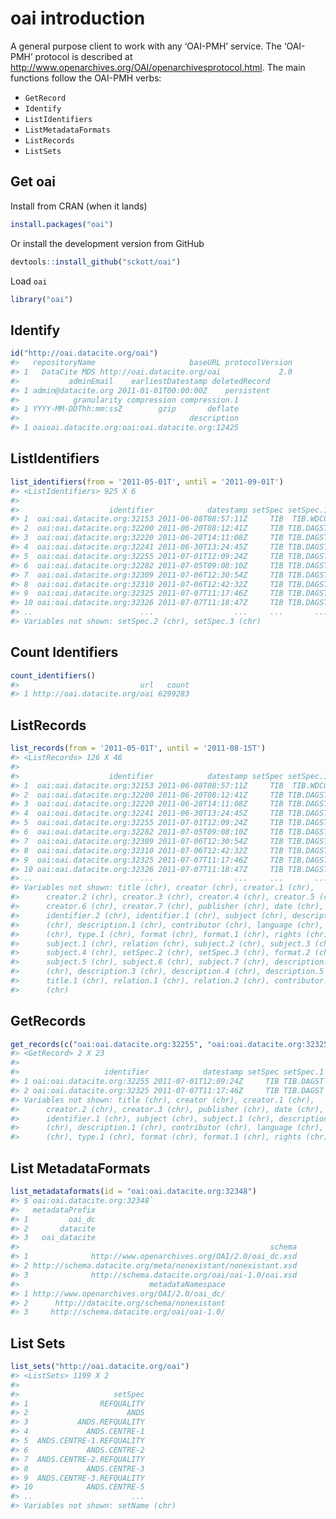 <!--
%\VignetteEngine{knitr::knitr}
%\VignetteIndexEntry{oai introduction}
%\VignetteEncoding{UTF-8}
-->



oai introduction
================

A general purpose client to work with any 'OAI-PMH' service. The 'OAI-PMH' protocol is described at [http://www.openarchives.org/OAI/openarchivesprotocol.html](http://www.openarchives.org/OAI/openarchivesprotocol.html). The main functions follow the OAI-PMH verbs: 

* `GetRecord`
* `Identify`
* `ListIdentifiers`
* `ListMetadataFormats`
* `ListRecords`
* `ListSets`

## Get oai

Install from CRAN (when it lands)


```r
install.packages("oai")
```

Or install the development version from GitHub


```r
devtools::install_github("sckott/oai")
```

Load `oai`


```r
library("oai")
```

## Identify


```r
id("http://oai.datacite.org/oai")
#>   repositoryName                     baseURL protocolVersion
#> 1   DataCite MDS http://oai.datacite.org/oai             2.0
#>           adminEmail    earliestDatestamp deletedRecord
#> 1 admin@datacite.org 2011-01-01T00:00:00Z    persistent
#>            granularity compression compression.1
#> 1 YYYY-MM-DDThh:mm:ssZ        gzip       deflate
#>                                      description
#> 1 oaioai.datacite.org:oai:oai.datacite.org:12425
```

## ListIdentifiers


```r
list_identifiers(from = '2011-05-01T', until = '2011-09-01T')
#> <ListIdentifiers> 925 X 6 
#> 
#>                    identifier            datestamp setSpec setSpec.1
#> 1  oai:oai.datacite.org:32153 2011-06-08T08:57:11Z     TIB  TIB.WDCC
#> 2  oai:oai.datacite.org:32200 2011-06-20T08:12:41Z     TIB TIB.DAGST
#> 3  oai:oai.datacite.org:32220 2011-06-28T14:11:08Z     TIB TIB.DAGST
#> 4  oai:oai.datacite.org:32241 2011-06-30T13:24:45Z     TIB TIB.DAGST
#> 5  oai:oai.datacite.org:32255 2011-07-01T12:09:24Z     TIB TIB.DAGST
#> 6  oai:oai.datacite.org:32282 2011-07-05T09:08:10Z     TIB TIB.DAGST
#> 7  oai:oai.datacite.org:32309 2011-07-06T12:30:54Z     TIB TIB.DAGST
#> 8  oai:oai.datacite.org:32310 2011-07-06T12:42:32Z     TIB TIB.DAGST
#> 9  oai:oai.datacite.org:32325 2011-07-07T11:17:46Z     TIB TIB.DAGST
#> 10 oai:oai.datacite.org:32326 2011-07-07T11:18:47Z     TIB TIB.DAGST
#> ..                        ...                  ...     ...       ...
#> Variables not shown: setSpec.2 (chr), setSpec.3 (chr)
```

## Count Identifiers


```r
count_identifiers()
#>                           url   count
#> 1 http://oai.datacite.org/oai 6299283
```

## ListRecords


```r
list_records(from = '2011-05-01T', until = '2011-08-15T')
#> <ListRecords> 126 X 46 
#> 
#>                    identifier            datestamp setSpec setSpec.1
#> 1  oai:oai.datacite.org:32153 2011-06-08T08:57:11Z     TIB  TIB.WDCC
#> 2  oai:oai.datacite.org:32200 2011-06-20T08:12:41Z     TIB TIB.DAGST
#> 3  oai:oai.datacite.org:32220 2011-06-28T14:11:08Z     TIB TIB.DAGST
#> 4  oai:oai.datacite.org:32241 2011-06-30T13:24:45Z     TIB TIB.DAGST
#> 5  oai:oai.datacite.org:32255 2011-07-01T12:09:24Z     TIB TIB.DAGST
#> 6  oai:oai.datacite.org:32282 2011-07-05T09:08:10Z     TIB TIB.DAGST
#> 7  oai:oai.datacite.org:32309 2011-07-06T12:30:54Z     TIB TIB.DAGST
#> 8  oai:oai.datacite.org:32310 2011-07-06T12:42:32Z     TIB TIB.DAGST
#> 9  oai:oai.datacite.org:32325 2011-07-07T11:17:46Z     TIB TIB.DAGST
#> 10 oai:oai.datacite.org:32326 2011-07-07T11:18:47Z     TIB TIB.DAGST
#> ..                        ...                  ...     ...       ...
#> Variables not shown: title (chr), creator (chr), creator.1 (chr),
#>      creator.2 (chr), creator.3 (chr), creator.4 (chr), creator.5 (chr),
#>      creator.6 (chr), creator.7 (chr), publisher (chr), date (chr),
#>      identifier.2 (chr), identifier.1 (chr), subject (chr), description
#>      (chr), description.1 (chr), contributor (chr), language (chr), type
#>      (chr), type.1 (chr), format (chr), format.1 (chr), rights (chr),
#>      subject.1 (chr), relation (chr), subject.2 (chr), subject.3 (chr),
#>      subject.4 (chr), setSpec.2 (chr), setSpec.3 (chr), format.2 (chr),
#>      subject.5 (chr), subject.6 (chr), subject.7 (chr), description.2
#>      (chr), description.3 (chr), description.4 (chr), description.5 (chr),
#>      title.1 (chr), relation.1 (chr), relation.2 (chr), contributor.1
#>      (chr)
```

## GetRecords


```r
get_records(c("oai:oai.datacite.org:32255", "oai:oai.datacite.org:32325"))
#> <GetRecord> 2 X 23 
#> 
#>                   identifier            datestamp setSpec setSpec.1
#> 1 oai:oai.datacite.org:32255 2011-07-01T12:09:24Z     TIB TIB.DAGST
#> 2 oai:oai.datacite.org:32325 2011-07-07T11:17:46Z     TIB TIB.DAGST
#> Variables not shown: title (chr), creator (chr), creator.1 (chr),
#>      creator.2 (chr), creator.3 (chr), publisher (chr), date (chr),
#>      identifier.1 (chr), subject (chr), subject.1 (chr), description
#>      (chr), description.1 (chr), contributor (chr), language (chr), type
#>      (chr), type.1 (chr), format (chr), format.1 (chr), rights (chr)
```

## List MetadataFormats


```r
list_metadataformats(id = "oai:oai.datacite.org:32348")
#> $`oai:oai.datacite.org:32348`
#>   metadataPrefix
#> 1         oai_dc
#> 2       datacite
#> 3   oai_datacite
#>                                                        schema
#> 1              http://www.openarchives.org/OAI/2.0/oai_dc.xsd
#> 2 http://schema.datacite.org/meta/nonexistant/nonexistant.xsd
#> 3              http://schema.datacite.org/oai/oai-1.0/oai.xsd
#>                             metadataNamespace
#> 1 http://www.openarchives.org/OAI/2.0/oai_dc/
#> 2      http://datacite.org/schema/nonexistant
#> 3     http://schema.datacite.org/oai/oai-1.0/
```

## List Sets


```r
list_sets("http://oai.datacite.org/oai")
#> <ListSets> 1199 X 2 
#> 
#>                     setSpec
#> 1                REFQUALITY
#> 2                      ANDS
#> 3           ANDS.REFQUALITY
#> 4             ANDS.CENTRE-1
#> 5  ANDS.CENTRE-1.REFQUALITY
#> 6             ANDS.CENTRE-2
#> 7  ANDS.CENTRE-2.REFQUALITY
#> 8             ANDS.CENTRE-3
#> 9  ANDS.CENTRE-3.REFQUALITY
#> 10            ANDS.CENTRE-5
#> ..                      ...
#> Variables not shown: setName (chr)
```
